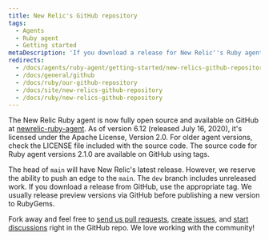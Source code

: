 ```yaml
---
title: New Relic's GitHub repository
tags:
  - Agents
  - Ruby agent
  - Getting started
metaDescription: 'If you download a release for New Relic''s Ruby agent from GitHub, be sure to use the appropriate tag.'
redirects:
  - /docs/agents/ruby-agent/getting-started/new-relics-github-repository
  - /docs/general/github
  - /docs/ruby/our-github-repository
  - /docs/site/new-relics-github-repository
  - /docs/ruby/new-relics-github-repository
---
```


The New Relic Ruby agent is now fully open source and available on GitHub at [newrelic-ruby-agent](https://github.com/newrelic/newrelic-ruby-agent/tree/main). As of version 6.12 (released July 16, 2020), it's licensed under the Apache License, Version 2.0. For older agent versions, check the LICENSE file included with the source code. The source code for Ruby agent versions 2.1.0 are available on GitHub using tags.

The head of `main` will have New Relic's latest release. However, we reserve the ability to push an edge to the `main`. The `dev` branch includes unreleased work. If you download a release from GitHub, use the appropriate tag. We usually release preview versions via GitHub before publishing a new version to RubyGems.

Fork away and feel free to [send us pull requests](https://github.com/newrelic/newrelic-ruby-agent/pulls), [create issues](https://github.com/newrelic/newrelic-ruby-agent/issues/new/choose), and [start discussions](https://github.com/newrelic/newrelic-ruby-agent/discussions) right in the GitHub repo. We love working with the community!
